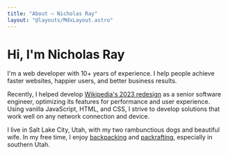 ```yaml
---
title: "About — Nicholas Ray"
layout: "@layouts/MdxLayout.astro"
---
```



# Hi, I'm Nicholas Ray

I'm a web developer with 10+ years of experience. I help people achieve faster
websites, happier users, and better business results.

Recently, I helped develop
[Wikipedia's 2023 redesign](https://wikimediafoundation.org/wikipedia-desktop/)
as a senior software engineer, optimizing its features for performance and user
experience. Using vanilla JavaScript, HTML, and CSS, I strive to develop
solutions that work well on any network connection and device.

I live in Salt Lake City, Utah, with my two rambunctious dogs and beautiful
wife. In my free time, I enjoy
[backpacking](<https://en.wikipedia.org/wiki/Backpacking_(hiking)>) and
[packrafting](https://en.wikipedia.org/wiki/Packraft), especially in southern
Utah.

<SocialLinks />
